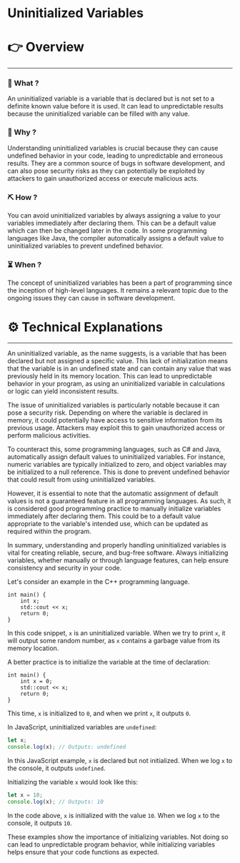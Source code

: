 # Uninitialized Variables


# 👉 Overview

---

### 👀 What ?

An uninitialized variable is a variable that is declared but is not set to a definite known value before it is used. It can lead to unpredictable results because the uninitialized variable can be filled with any value.


### 🧐 Why ?

Understanding uninitialized variables is crucial because they can cause undefined behavior in your code, leading to unpredictable and erroneous results. They are a common source of bugs in software development, and can also pose security risks as they can potentially be exploited by attackers to gain unauthorized access or execute malicious acts.


### ⛏️ How ?

You can avoid uninitialized variables by always assigning a value to your variables immediately after declaring them. This can be a default value which can then be changed later in the code. In some programming languages like Java, the compiler automatically assigns a default value to uninitialized variables to prevent undefined behavior.


### ⏳ When ?

The concept of uninitialized variables has been a part of programming since the inception of high-level languages. It remains a relevant topic due to the ongoing issues they can cause in software development.


# ⚙️ Technical Explanations

---

An uninitialized variable, as the name suggests, is a variable that has been declared but not assigned a specific value. This lack of initialization means that the variable is in an undefined state and can contain any value that was previously held in its memory location. This can lead to unpredictable behavior in your program, as using an uninitialized variable in calculations or logic can yield inconsistent results.

The issue of uninitialized variables is particularly notable because it can pose a security risk. Depending on where the variable is declared in memory, it could potentially have access to sensitive information from its previous usage. Attackers may exploit this to gain unauthorized access or perform malicious activities.

To counteract this, some programming languages, such as C# and Java, automatically assign default values to uninitialized variables. For instance, numeric variables are typically initialized to zero, and object variables may be initialized to a null reference. This is done to prevent undefined behavior that could result from using uninitialized variables.

However, it is essential to note that the automatic assignment of default values is not a guaranteed feature in all programming languages. As such, it is considered good programming practice to manually initialize variables immediately after declaring them. This could be to a default value appropriate to the variable's intended use, which can be updated as required within the program.

In summary, understanding and properly handling uninitialized variables is vital for creating reliable, secure, and bug-free software. Always initializing variables, whether manually or through language features, can help ensure consistency and security in your code.

Let's consider an example in the C++ programming language.

```
int main() {
    int x;
    std::cout << x;
    return 0;
}

```

In this code snippet, `x` is an uninitialized variable. When we try to print `x`, it will output some random number, as `x` contains a garbage value from its memory location.

A better practice is to initialize the variable at the time of declaration:

```
int main() {
    int x = 0;
    std::cout << x;
    return 0;
}

```

This time, `x` is initialized to `0`, and when we print `x`, it outputs `0`.

In JavaScript, uninitialized variables are `undefined`:

```jsx
let x;
console.log(x); // Outputs: undefined

```

In this JavaScript example, `x` is declared but not initialized. When we log `x` to the console, it outputs `undefined`.

Initializing the variable `x` would look like this:

```jsx
let x = 10;
console.log(x); // Outputs: 10

```

In the code above, `x` is initialized with the value `10`. When we log `x` to the console, it outputs `10`.

These examples show the importance of initializing variables. Not doing so can lead to unpredictable program behavior, while initializing variables helps ensure that your code functions as expected.
